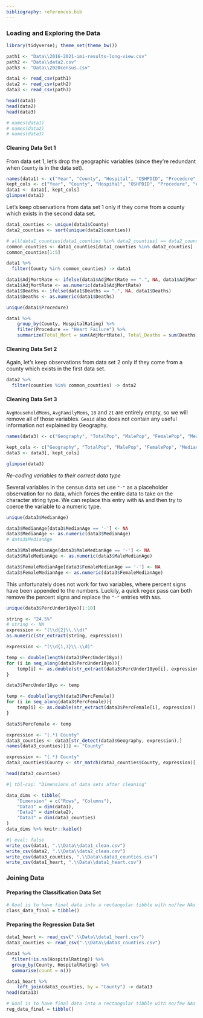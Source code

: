 ```yaml
---
bibliography: references.bib
---
```


### Loading and Exploring the Data
```r
library(tidyverse); theme_set(theme_bw())

path1 <- "Data\\2016-2021-imi-results-long-view.csv"
path2 <- "Data\\data2.csv"
path3 <- "Data\\2020census.csv"

data1 <- read_csv(path1)
data2 <- read_csv(path2)
data3 <- read_csv(path3)
```

```r
head(data1)
head(data2)
head(data3)
```

```r
# names(data1)
# names(data2)
# names(data3)
```


#### Cleaning Data Set 1

From data set 1, let's drop the geographic variables (since they're redundant when `County` is in the data set).

```r
names(data1) <- c("Year", "County", "Hospital", "OSHPDID", "Procedure", "AdjMortRate", "Deaths", "Cases", "HospitalRating", "Longitude", "Latitude")
kept_cols <- c("Year", "County", "Hospital", "OSHPDID", "Procedure", "AdjMortRate", "Deaths", "Cases", "HospitalRating")
data1 <- data1[, kept_cols]
glimpse(data1)
```

Let's keep observations from data set 1 only if they come from a county which exists in the second data set.
```r
data1_counties <- unique(data1$County)
data2_counties <- sort(unique(data2$counties))

# all(data1_counties[data1_counties %in% data2_counties] == data2_counties[data2_counties %in% data1_counties])
common_counties <- data1_counties[data1_counties %in% data2_counties]
common_counties[1:5]

data1 %>% 
  filter(County %in% common_counties) -> data1

data1$AdjMortRate <- ifelse(data1$AdjMortRate == ".", NA, data1$AdjMortRate)
data1$AdjMortRate <- as.numeric(data1$AdjMortRate)
data1$Deaths <- ifelse(data1$Deaths == ".", NA, data1$Deaths)
data1$Deaths <- as.numeric(data1$Deaths)

unique(data1$Procedure)
```

```r
data1 %>% 
	group_by(County, HospitalRating) %>% 
	filter(Procedure == "Heart Failure") %>% 
	summarize(Total_Mort = sum(AdjMortRate), Total_Deaths = sum(Deaths)) -> data1_heart
```


#### Cleaning Data Set 2

Again, let's keep observations from data set 2 only if they come from a county which exists in the first data set.
```r
data2 %>% 
  filter(counties %in% common_counties) -> data2
```


#### Cleaning Data Set 3

`AvgHouseholdMems`, `AvgFamilyMems`, `18` and `21` are entirely empty, so we will remove all of those variables. `Geoid` also does not contain any useful information not explained by Geography.

```r
names(data3) <- c("Geography", "TotalPop", "MalePop", "FemalePop", "MedianAge", "MaleMedianAge", "FemaleMedianAge", "AvgHouseholdMems", "AvgFamilyMems", "Under5yoPop", "Under18yoPop", "Pop21andOlder", "Pop55andOlder", "Pop60andOlder", "Pop65andOlder", "PercFemale", "PercUnder18yo", "18", "Geoid", "21")

kept_cols <- c("Geography", "TotalPop", "MalePop", "FemalePop", "MedianAge", "MaleMedianAge", "FemaleMedianAge", "Under5yoPop", "Under18yoPop", "Pop21andOlder", "Pop55andOlder", "Pop60andOlder", "Pop65andOlder", "PercFemale", "PercUnder18yo")
data3 <- data3[, kept_cols]

glimpse(data3)
```

*Re-coding variables to their correct data type*

Several variables in the census data set use `"-"` as a placeholder observation for no data, which forces the entire data to take on the character string type. We can replace this entry with `NA` and then try to coerce the variable to a numeric type.
```r
unique(data3$MedianAge)

data3$MedianAge[data3$MedianAge == '-'] <- NA
data3$MedianAge <- as.numeric(data3$MedianAge)
# data3$MedianAge

data3$MaleMedianAge[data3$MaleMedianAge == '-'] <- NA
data3$MaleMedianAge <- as.numeric(data3$MaleMedianAge)

data3$FemaleMedianAge[data3$FemaleMedianAge == '-'] <- NA
data3$FemaleMedianAge <- as.numeric(data3$FemaleMedianAge)
```


This unfortunately does not work for two variables, where percent signs have been appended to the numbers. Luckily, a quick regex pass can both remove the percent signs and replace the `"-"` entries with `NA`s.

```r
unique(data3$PercUnder18yo)[1:10]
```

```r
string <- "24.5%"
# string <- NA
expression <- "(\\d{2}\\.\\d)"
as.numeric(str_extract(string, expression))
```

```r
expression <- "(\\d{1,3}\\.\\d)"

temp <- double(length(data3$PercUnder18yo))
for (i in seq_along(data3$PercUnder18yo)){
	temp[i] <- as.double(str_extract(data3$PercUnder18yo[i], expression))
}

data3$PercUnder18yo <- temp

temp <- double(length(data3$PercFemale))
for (i in seq_along(data3$PercFemale)){
	temp[i] <- as.double(str_extract(data3$PercFemale[i], expression))
}

data3$PercFemale <- temp
```

```r
expression <- "(.*) County"
data3_counties <- data3[str_detect(data3$Geography, expression),]
names(data3_counties)[1] <- "County"

expression <- "(.*) County"
data3_counties$County <- str_match(data3_counties$County, expression)[,2]

head(data3_counties)
```


```r
#| tbl-cap: "Dimensions of data sets after cleaning"

data_dims <- tibble(
	"Dimension" = c("Rows", "Columns"),
	"Data1" = dim(data1), 
	"Data2" = dim(data2), 
	"Data3" = dim(data3_counties)
) 
data_dims %>% knitr::kable()
```


```r
#| eval: false
write_csv(data1, ".\\Data\\data1_clean.csv")
write_csv(data2, ".\\Data\\data2_clean.csv")
write_csv(data3_counties, ".\\Data\\data3_counties.csv")
write_csv(data1_heart, ".\\Data\\data1_heart.csv")
```


### Joining Data

#### Preparing the Classification Data Set

```r
# Goal is to have final data into a rectangular tibble with no/few NAs
class_data_final = tibble()
```


#### Preparing the Regression Data Set

```r
data1_heart <- read_csv(".\\Data\\data1_heart.csv")
data3_counties <- read_csv(".\\Data\\data3_counties.csv")
```

```r
data1 %>% 
  filter(!is.na(HospitalRating)) %>% 
  group_by(County, HospitalRating) %>% 
  summarise(count = n())
```

```r
data1_heart %>% 
	left_join(data3_counties, by = "County") -> data13
head(data13)
```


```r
# Goal is to have final data into a rectangular tibble with no/few NAs
reg_data_final = tibble()
```
